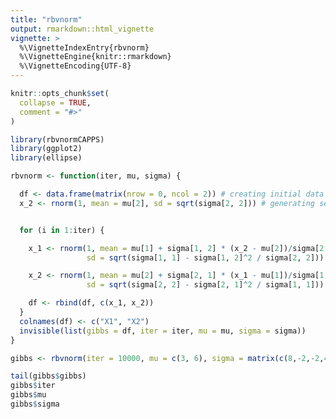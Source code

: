 ```yaml
---
title: "rbvnorm"
output: rmarkdown::html_vignette
vignette: >
  %\VignetteIndexEntry{rbvnorm}
  %\VignetteEngine{knitr::rmarkdown}
  %\VignetteEncoding{UTF-8}
---
```


```r
knitr::opts_chunk$set(
  collapse = TRUE,
  comment = "#>"
)
```

```r
library(rbvnormCAPPS)
library(ggplot2)
library(ellipse)
```

```r
rbvnorm <- function(iter, mu, sigma) {

  df <- data.frame(matrix(nrow = 0, ncol = 2)) # creating initial data frame
  x_2 <- rnorm(1, mean = mu[2], sd = sqrt(sigma[2, 2])) # generating seed value


  for (i in 1:iter) {

    x_1 <- rnorm(1, mean = mu[1] + sigma[1, 2] * (x_2 - mu[2])/sigma[2,2],
                 sd = sqrt(sigma[1, 1] - sigma[1, 2]^2 / sigma[2, 2]))

    x_2 <- rnorm(1, mean = mu[2] + sigma[2, 1] * (x_1 - mu[1])/sigma[1,1],
                 sd = sqrt(sigma[2, 2] - sigma[2, 1]^2 / sigma[1, 1]))

    df <- rbind(df, c(x_1, x_2))
  }
  colnames(df) <- c("X1", "X2")
  invisible(list(gibbs = df, iter = iter, mu = mu, sigma = sigma))
}
```

```r
gibbs <- rbvnorm(iter = 10000, mu = c(3, 6), sigma = matrix(c(8,-2,-2,4), nrow = 2, byrow = TRUE))
```


```r
tail(gibbs$gibbs)
gibbs$iter
gibbs$mu
gibbs$sigma
```

